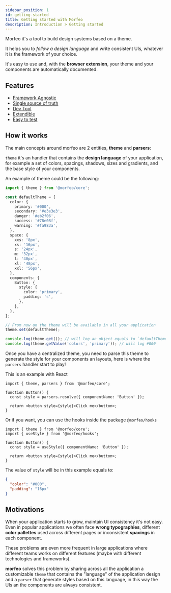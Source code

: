 ```yaml
---
sidebar_position: 1
id: getting-started
title: Getting started with Morfeo
description: Introduction > Getting started
---
```



Morfeo it's a tool to build design systems based on a theme.

It helps you to _follow a design language_ and write consistent UIs, whatever it is the framework of your choice.

It's easy to use and, with the **browser extension**, your theme and your components are automatically documented.

## Features

- [Framework Agnostic](./framework-agnostic)
- [Single source of truth](./single-source-of-truth.mdx)
- [Dev Tool](./dev-tool.mdx)
- [Extendible](./extendible.mdx)
- [Easy to test](./easy-to-test.mdx)

## How it works

The main concepts around morfeo are 2 entities, **theme** and **parsers**:

`theme` it's an handler that contains the **design language** of your application, for example a set of colors, spacings, shadows, sizes and gradients, and the base style of your components.

An example of theme could be the following:

```typescript
import { theme } from '@morfeo/core';

const defaultTheme = {
  color: {
    primary: '#000',
    secondary: '#e3e3e3',
    danger: '#eb2f06',
    success: '#78e08f',
    warning: '#fa983a',
  },
  space: {
    xxs: '8px',
    xs: '16px',
    s: '24px',
    m: '32px',
    l: '40px',
    xl: '48px',
    xxl: '56px',
  },
  components: {
    Button: {
      style: {
        color: 'primary',
        padding: 's',
      },
    },
  },
};

// From now on the theme will be available in all your application
theme.set(defaultTheme);

console.log(theme.get()); // will log an object equals to `defaultTheme`
console.log(theme.getValue('colors', 'primary')); // will log #000
```

Once you have a centralized theme, you need to parse this theme to generate the style for your components an layouts, here is where the `parsers` handler start to play!

This is an example with React

```tsx
import { theme, parsers } from '@morfeo/core';

function Button() {
  const style = parsers.resolve({ componentName: 'Button' });

  return <button style={style}>Click me</button>;
}
```

Or if you want, you can use the hooks inside the package `@morfeo/hooks`

```tsx
import { theme } from '@morfeo/core';
import { useStyle } from '@morfeo/hooks';

function Button() {
  const style = useStyle({ componentName: 'Button' });

  return <button style={style}>Click me</button>;
}
```

The value of `style` will be in this example equals to:

```json
{
  "color": "#000",
  "padding": "16px"
}
```

## Motivations

When your application starts to grow, maintain UI consistency it's not easy.
Even in popular applications we often face **wrong typographies**, different **color pallettes** used across different pages or inconsistent **spacings** in each component.

These problems are even more frequent in large applications where different teams works on different features (maybe with different technologies and frameworks).

**morfeo** solves this problem by sharing across all the application a customizable `theme` that contains the "language" of the application design and a `parser` that generate styles based on this language, in this way the UIs an the components are always consistent.
